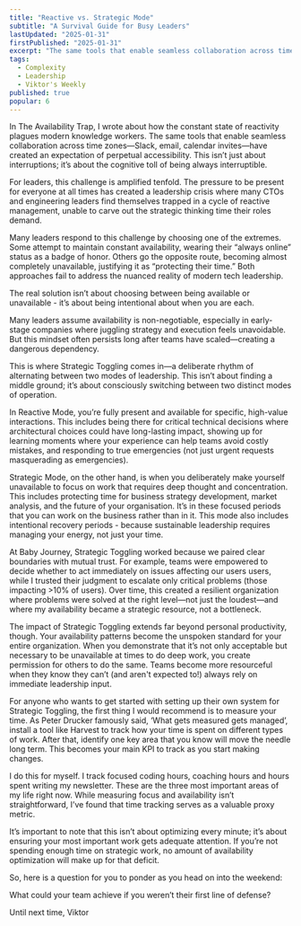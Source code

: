 ```yaml
---
title: "Reactive vs. Strategic Mode"
subtitle: "A Survival Guide for Busy Leaders"
lastUpdated: "2025-01-31"
firstPublished: "2025-01-31"
excerpt: "The same tools that enable seamless collaboration across time zones—Slack, email, calendar invites—have created an expectation of perpetual accessibility. This isn’t just about interruptions; it’s about the cognitive toll of being always interruptible."
tags:
  - Complexity
  - Leadership
  - Viktor's Weekly
published: true
popular: 6
---
```



In <Link href="/blog/the_availability_trap">The Availability Trap</Link>, I wrote about how the constant state of reactivity plagues modern knowledge workers. The same tools that enable seamless collaboration across time zones—Slack, email, calendar invites—have created an expectation of perpetual accessibility. This isn’t just about interruptions; it’s about the cognitive toll of being always interruptible.

For leaders, this challenge is amplified tenfold. The pressure to be present for everyone at all times has created a leadership crisis where many CTOs and engineering leaders find themselves trapped in a cycle of reactive management, unable to carve out the strategic thinking time their roles demand.

Many leaders respond to this challenge by choosing one of the extremes. Some attempt to maintain constant availability, wearing their “always online” status as a badge of honor. Others go the opposite route, becoming almost completely unavailable, justifying it as “protecting their time.” Both approaches fail to address the nuanced reality of modern tech leadership.

The real solution isn’t about choosing between being available or unavailable - it’s about being intentional about when you are each.

Many leaders assume availability is non-negotiable, especially in early-stage companies where juggling strategy and execution feels unavoidable. But this mindset often persists long after teams have scaled—creating a dangerous dependency.

This is where Strategic Toggling comes in—a deliberate rhythm of alternating between two modes of leadership. This isn’t about finding a middle ground; it’s about consciously switching between two distinct modes of operation.

In Reactive Mode, you’re fully present and available for specific, high-value interactions. This includes being there for critical technical decisions where architectural choices could have long-lasting impact, showing up for learning moments where your experience can help teams avoid costly mistakes, and responding to true emergencies (not just urgent requests masquerading as emergencies).

Strategic Mode, on the other hand, is when you deliberately make yourself unavailable to focus on work that requires deep thought and concentration. This includes protecting time for business strategy development, market analysis, and the future of your organisation. It’s in these focused periods that you can work on the business rather than in it. This mode also includes intentional recovery periods - because sustainable leadership requires managing your energy, not just your time.

At Baby Journey, Strategic Toggling worked because we paired clear boundaries with mutual trust. For example, teams were empowered to decide whether to act immediately on issues affecting our users users, while I trusted their judgment to escalate only critical problems (those impacting >10% of users). Over time, this created a resilient organization where problems were solved at the right level—not just the loudest—and where my availability became a strategic resource, not a bottleneck.

The impact of Strategic Toggling extends far beyond personal productivity, though. Your availability patterns become the unspoken standard for your entire organization. When you demonstrate that it’s not only acceptable but necessary to be unavailable at times to do deep work, you create permission for others to do the same. Teams become more resourceful when they know they can’t (and aren't expected to!) always rely on immediate leadership input.

For anyone who wants to get started with setting up their own system for Strategic Toggling, the first thing I would recommend is to measure your time. As Peter Drucker famously said, ‘What gets measured gets managed’, install a tool like Harvest to track how your time is spent on different types of work. After that, identify one key area that you know will move the needle long term. This becomes your main KPI to track as you start making changes.

I do this for myself. I track focused coding hours, coaching hours and hours spent writing my newsletter. These are the three most important areas of my life right now. While measuring focus and availability isn’t straightforward, I’ve found that time tracking serves as a valuable proxy metric.

It’s important to note that this isn’t about optimizing every minute; it’s about ensuring your most important work gets adequate attention. If you’re not spending enough time on strategic work, no amount of availability optimization will make up for that deficit.

So, here is a question for you to ponder as you head on into the weekend:

What could your team achieve if you weren’t their first line of defense?

Until next time, Viktor
